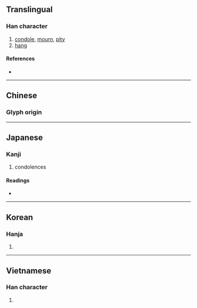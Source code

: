 {{character info/new}}
{{also|弓|弖|吊}}
==Translingual==

===Han character===
{{Han char|rn=57|rad=弓|as=01|sn=4|four=17527|canj=NL,XNL|ids=⿻弓丨}}

# [[condole]], [[mourn]], [[pity]]
# [[hang]]

====References====
* {{Han ref|kx=0356.070|dkj=09698|dj=0671.270|hdz=20989.010|uh=5F14|ud=24340|bh=A4DD|bd=42205}}

----

==Chinese==

===Glyph origin===
{{Han etyl}}
{{zh-see|吊|v}}

----

==Japanese==

===Kanji===
{{ja-kanji|grade=c|rs=弓01}}

# condolences
====Readings====
* {{ja-readings|on=[[ちょう]] (chō), [[てき]] (teki)|kun=[[とむらう]] (tomurau), [[つる]] (tsuru)}}

----

==Korean==

===Hanja===
{{ko-hanja|hangeul=[[조]], [[적]]|eumhun=|rv=jo, jeok|mr=cho, chŏk|y=co, cek}}

# {{defn|lang=ko|sort=弓01}}

----

==Vietnamese==

===Han character===
{{vi-readings|rs=弓01|hanviet=điếu}}

# {{defn|lang=vi|sort=弓01}}